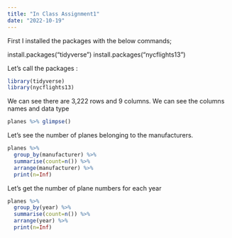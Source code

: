 ---
title: "In Class Assignment1"
date: "2022-10-19"
---


First I installed the packages with the below commands;

install.packages("tidyverse")
install.packages("nycflights13")

Let's call the packages :

```{r}
library(tidyverse)
library(nycflights13)
```
We can see there are 3,222 rows and 9 columns. We can see the columns names and data type 
```{r}
planes %>% glimpse()
```
Let's see the number of planes belonging to the manufacturers. 

```{r}
planes %>% 
  group_by(manufacturer) %>% 
  summarise(count=n()) %>% 
  arrange(manufacturer) %>% 
  print(n=Inf)

```
Let's get the number of plane numbers for each year

```{r}
planes %>% 
  group_by(year) %>% 
  summarise(count=n()) %>% 
  arrange(year) %>% 
  print(n=Inf)

```
